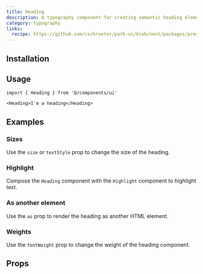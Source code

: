 ```yaml
---
title: Heading
description: A typography component for creating semantic heading elements.
category: typography
links:
  recipe: https://github.com/cschroeter/park-ui/blob/next/packages/preset/src/recipes/heading.ts
---
```


<ComponentExample name="basic" />

## Installation

<InstallationGuide />

## Usage

```tsx
import { Heading } from '@/components/ui'
```

```tsx
<Heading>I'm a heading</Heading>
```

## Examples

### Sizes

Use the `size` or `textStyle` prop to change the size of the heading.

<ComponentExample name="sizes" />

### Highlight

Compose the `Heading` component with the `Highlight` component to highlight
text.

<ComponentExample name="highlight" />

### As another element

Use the `as` prop to render the heading as another HTML element.

<ComponentExample name="as" />

### Weights

Use the `fontWeight` prop to change the weight of the heading component.

<ComponentExample name="weights" />

## Props
